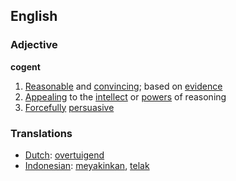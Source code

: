 ==English==
=== Adjective ===

'''cogent'''

# [[Reasonable]] and [[convincing]]; based on [[evidence]]
# [[Appealing]] to the [[intellect]] or [[power]]s of reasoning
# [[Forcefully]] [[persuasive]]

=== Translations ===
*[[Dutch]]: [[overtuigend]]
*[[Indonesian]]: [[yakin|meyakinkan]], [[telak]]